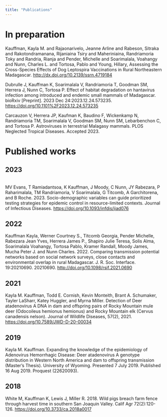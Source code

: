 ```yaml
---
title: "Publications"
---
```


# In preparation  

Kauffman, Kayla M. and Rajaonarivelo, Jeanne Arline and Rabeson, Sitraka and Rakotondramanana, Rijaniaina Tsiry and Maheriniaina, Randriamoria Toky and Randria, Rianja and Pender, Michelle and Soarimalala, Voahangy and Nunn, Charles L. and Tortosa, Pablo and Young, Hillary, Assessing the Cross-Species Effects of Dog Leptospira Vaccinations in Rural Northeastern Madagascar. <http://dx.doi.org/10.2139/ssrn.4719184>  

Dubrulle J, Kauffman K, Soarimalala V, Randriamoria T, Goodman SM, Herrera J, Nunn C, Tortosa P. Effect of habitat degradation on hantavirus infection among introduced and endemic small mammals of Madagascar. bioRxiv [Preprint]. 2023 Dec 24:2023.12.24.573235. <https://doi.org/10.1101%2F2023.12.24.573235>  

Carcauzon V, Herrera JP, Kaufman K, Baudino F, Wickenkamp N, Randriamoria TM, Soarimalala V, Goodman SM, Nunn SM, Lebarbenchon C, and Tortosa P. Astroviruses in terrestrial Malagasy mammals. PLOS Neglected Tropical Diseases. Accepted 2023.   

# Published works  

## 2023

\
MV Evans, T Ramiadantsoa, K Kauffman, J Moody, C Nunn, JY Rabezara, P Raharimalala, TM Randriamoria, V Soarimalala, G Titcomb, A Garchitorena, and B Roche. 2023. Socio-demographic variables can guide prioritized testing strategies for epidemic control in resource-limited contexts. Journal of Infectious Diseases. <https://doi.org/10.1093/infdis/jiad076>

## 2022

Kauffman Kayla, Werner Courtney S., Titcomb Georgia, Pender Michelle, Rabezara Jean Yves, Herrera James P., Shapiro Julie Teresa, Solis Alma, Soarimalala Voahangy, Tortosa Pablo, Kramer Randall, Moody James, Mucha Peter J. and Nunn Charles. 2022. Comparing transmission potential networks based on social network surveys, close contacts and environmental overlap in rural Madagascar. J. R. Soc. Interface. 19:20210690. 20210690. <http://doi.org/10.1098/rsif.2021.0690>

## 2021

Kayla M. Kauffman, Todd E. Cornish, Kevin Monteith, Brant A. Schumaker, Tayler LaSharr, Katey Huggler, and Myrna Miller. Detection of Deer atadenovirus A DNA in dam and offspring pairs of Rocky Mountain mule deer (Odocoileus hemionus hemionus) and Rocky Mountain elk (Cervus canadensis nelson). Journal of Wildlife Diseases, 57(2), 2021. <https://doi.org/10.7589/JWD-D-20-00034>

## 2019

Kayla M. Kauffman. Expanding the knowledge of the epidemiology of Adenovirus Hemorrhagic Disease: Deer atadenovirus A genotype distribution in Western North America and dam to offspring transmission (Master's Thesis). University of Wyoming. Presented 7 July 2019. Published 16 Aug 2019. Proquest (22620093).

## 2018

White M, Kauffman K, Lewis J, Miller R. 2018. Wild pigs breach farm fence through harvest time in southern San Joaquin Valley. Calif Agr 72(2):120-126. <https://doi.org/10.3733/ca.2018a0017>
